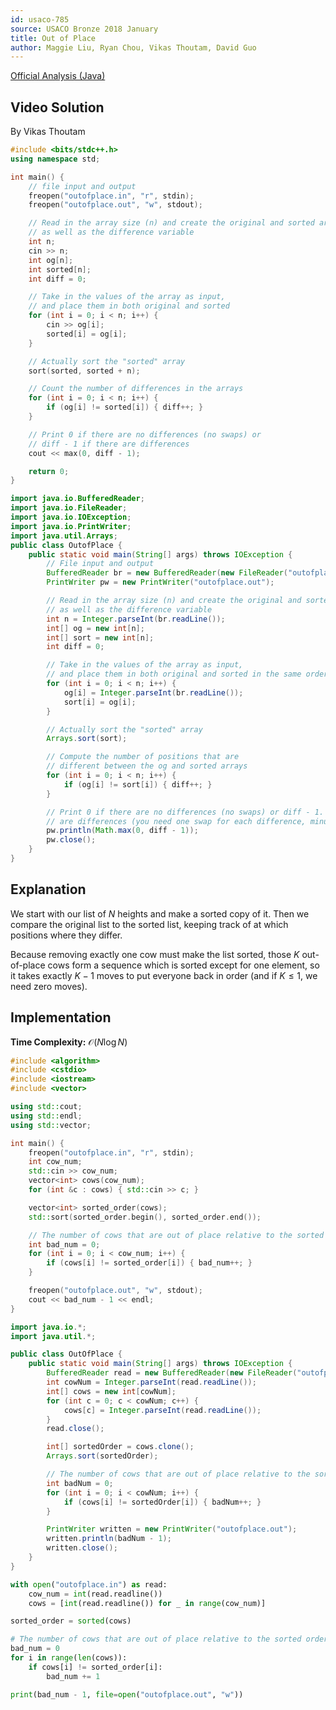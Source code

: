 ```yaml
---
id: usaco-785
source: USACO Bronze 2018 January
title: Out of Place
author: Maggie Liu, Ryan Chou, Vikas Thoutam, David Guo
---
```


[Official Analysis (Java)](http://www.usaco.org/current/data/sol_outofplace_bronze_jan18.html)

## Video Solution

By Vikas Thoutam

<YouTube id="FaoAL7Prc6o" />

<Spoiler title="Video Solution Code">
<LanguageSection>
<CPPSection>

```cpp
#include <bits/stdc++.h>
using namespace std;

int main() {
	// file input and output
	freopen("outofplace.in", "r", stdin);
	freopen("outofplace.out", "w", stdout);

	// Read in the array size (n) and create the original and sorted arrays,
	// as well as the difference variable
	int n;
	cin >> n;
	int og[n];
	int sorted[n];
	int diff = 0;

	// Take in the values of the array as input,
	// and place them in both original and sorted
	for (int i = 0; i < n; i++) {
		cin >> og[i];
		sorted[i] = og[i];
	}

	// Actually sort the "sorted" array
	sort(sorted, sorted + n);

	// Count the number of differences in the arrays
	for (int i = 0; i < n; i++) {
		if (og[i] != sorted[i]) { diff++; }
	}

	// Print 0 if there are no differences (no swaps) or
	// diff - 1 if there are differences
	cout << max(0, diff - 1);

	return 0;
}
```

</CPPSection>
<JavaSection>

```java
import java.io.BufferedReader;
import java.io.FileReader;
import java.io.IOException;
import java.io.PrintWriter;
import java.util.Arrays;
public class OutofPlace {
	public static void main(String[] args) throws IOException {
		// File input and output
		BufferedReader br = new BufferedReader(new FileReader("outofplace.in"));
		PrintWriter pw = new PrintWriter("outofplace.out");

		// Read in the array size (n) and create the original and sorted arrays,
		// as well as the difference variable
		int n = Integer.parseInt(br.readLine());
		int[] og = new int[n];
		int[] sort = new int[n];
		int diff = 0;

		// Take in the values of the array as input,
		// and place them in both original and sorted in the same order
		for (int i = 0; i < n; i++) {
			og[i] = Integer.parseInt(br.readLine());
			sort[i] = og[i];
		}

		// Actually sort the "sorted" array
		Arrays.sort(sort);

		// Compute the number of positions that are
		// different between the og and sorted arrays
		for (int i = 0; i < n; i++) {
			if (og[i] != sort[i]) { diff++; }
		}

		// Print 0 if there are no differences (no swaps) or diff - 1. If there
		// are differences (you need one swap for each difference, minus 1)
		pw.println(Math.max(0, diff - 1));
		pw.close();
	}
}
```

</JavaSection>
</LanguageSection>
</Spoiler>

## Explanation

We start with our list of $N$ heights and make a sorted copy of it.
Then we compare the original list to the sorted list, keeping track of at which positions where they differ.

Because removing exactly one cow must make the list sorted,
those $K$ out-of-place cows form a sequence which is sorted except for one element,
so it takes exactly $K-1$ moves to put everyone back in order (and if $K \le 1$, we need zero moves).

## Implementation

**Time Complexity:** $\mathcal{O}(N\log{N})$

<LanguageSection>
<CPPSection>

```cpp
#include <algorithm>
#include <cstdio>
#include <iostream>
#include <vector>

using std::cout;
using std::endl;
using std::vector;

int main() {
	freopen("outofplace.in", "r", stdin);
	int cow_num;
	std::cin >> cow_num;
	vector<int> cows(cow_num);
	for (int &c : cows) { std::cin >> c; }

	vector<int> sorted_order(cows);
	std::sort(sorted_order.begin(), sorted_order.end());

	// The number of cows that are out of place relative to the sorted order
	int bad_num = 0;
	for (int i = 0; i < cow_num; i++) {
		if (cows[i] != sorted_order[i]) { bad_num++; }
	}

	freopen("outofplace.out", "w", stdout);
	cout << bad_num - 1 << endl;
}
```

</CPPSection>
<JavaSection>

```java
import java.io.*;
import java.util.*;

public class OutOfPlace {
	public static void main(String[] args) throws IOException {
		BufferedReader read = new BufferedReader(new FileReader("outofplace.in"));
		int cowNum = Integer.parseInt(read.readLine());
		int[] cows = new int[cowNum];
		for (int c = 0; c < cowNum; c++) {
			cows[c] = Integer.parseInt(read.readLine());
		}
		read.close();

		int[] sortedOrder = cows.clone();
		Arrays.sort(sortedOrder);

		// The number of cows that are out of place relative to the sorted order
		int badNum = 0;
		for (int i = 0; i < cowNum; i++) {
			if (cows[i] != sortedOrder[i]) { badNum++; }
		}

		PrintWriter written = new PrintWriter("outofplace.out");
		written.println(badNum - 1);
		written.close();
	}
}
```

</JavaSection>
<PySection>

```py
with open("outofplace.in") as read:
	cow_num = int(read.readline())
	cows = [int(read.readline()) for _ in range(cow_num)]

sorted_order = sorted(cows)

# The number of cows that are out of place relative to the sorted order
bad_num = 0
for i in range(len(cows)):
	if cows[i] != sorted_order[i]:
		bad_num += 1

print(bad_num - 1, file=open("outofplace.out", "w"))
```

</PySection>
</LanguageSection>
